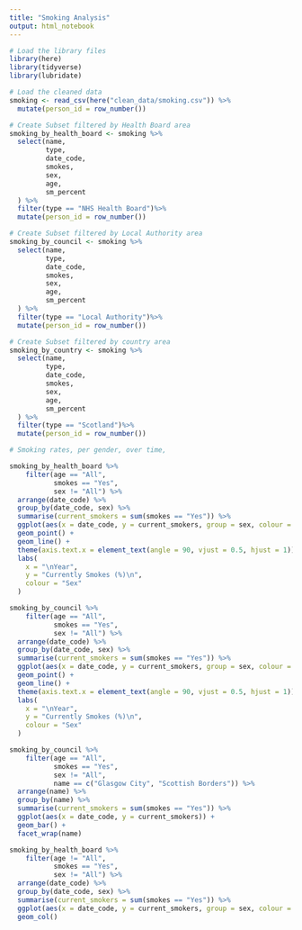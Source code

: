 ```yaml
---
title: "Smoking Analysis"
output: html_notebook
---
```


```r
# Load the library files
library(here)
library(tidyverse)
library(lubridate)
```

```r
# Load the cleaned data
smoking <- read_csv(here("clean_data/smoking.csv")) %>% 
  mutate(person_id = row_number())
```

```r
# Create Subset filtered by Health Board area
smoking_by_health_board <- smoking %>% 
  select(name,
         type,
         date_code,
         smokes,
         sex,
         age,
         sm_percent
  ) %>% 
  filter(type == "NHS Health Board")%>% 
  mutate(person_id = row_number())
```

```r
# Create Subset filtered by Local Authority area
smoking_by_council <- smoking %>% 
  select(name,
         type,
         date_code,
         smokes,
         sex,
         age,
         sm_percent
  ) %>% 
  filter(type == "Local Authority")%>% 
  mutate(person_id = row_number())
```

```r
# Create Subset filtered by country area
smoking_by_country <- smoking %>% 
  select(name,
         type,
         date_code,
         smokes,
         sex,
         age,
         sm_percent
  ) %>% 
  filter(type == "Scotland")%>% 
  mutate(person_id = row_number())
```

```r
# Smoking rates, per gender, over time, 

smoking_by_health_board %>%
    filter(age == "All",
           smokes == "Yes",
           sex != "All") %>%
  arrange(date_code) %>% 
  group_by(date_code, sex) %>% 
  summarise(current_smokers = sum(smokes == "Yes")) %>% 
  ggplot(aes(x = date_code, y = current_smokers, group = sex, colour = sex)) +
  geom_point() +
  geom_line() +
  theme(axis.text.x = element_text(angle = 90, vjust = 0.5, hjust = 1)) +
  labs(
    x = "\nYear",
    y = "Currently Smokes (%)\n",
    colour = "Sex"
  )
```

```r
smoking_by_council %>%
    filter(age == "All",
           smokes == "Yes",
           sex != "All") %>%
  arrange(date_code) %>% 
  group_by(date_code, sex) %>% 
  summarise(current_smokers = sum(smokes == "Yes")) %>% 
  ggplot(aes(x = date_code, y = current_smokers, group = sex, colour = sex)) +
  geom_point() +
  geom_line() +
  theme(axis.text.x = element_text(angle = 90, vjust = 0.5, hjust = 1)) +
  labs(
    x = "\nYear",
    y = "Currently Smokes (%)\n",
    colour = "Sex"
  )
```

```r
smoking_by_council %>%
    filter(age == "All",
           smokes == "Yes",
           sex != "All",
           name == c("Glasgow City", "Scottish Borders")) %>%
  arrange(name) %>% 
  group_by(name) %>% 
  summarise(current_smokers = sum(smokes == "Yes")) %>% 
  ggplot(aes(x = date_code, y = current_smokers)) +
  geom_bar() +
  facet_wrap(name)
```

```r
smoking_by_health_board %>%
    filter(age != "All",
           smokes == "Yes",
           sex != "All") %>%
  arrange(date_code) %>% 
  group_by(date_code, sex) %>% 
  summarise(current_smokers = sum(smokes == "Yes")) %>% 
  ggplot(aes(x = date_code, y = current_smokers, group = sex, colour = sex)) +
  geom_col()
```

